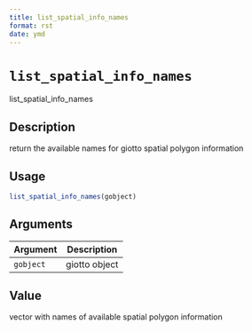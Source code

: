 ```yaml
--- 
title: list_spatial_info_names 
format: rst 
date: ymd 
--- 
```

# `list_spatial_info_names`

list_spatial_info_names


## Description

return the available names for giotto spatial polygon information


## Usage

```r
list_spatial_info_names(gobject)
```


## Arguments

Argument      |Description
------------- |----------------
`gobject`     |     giotto object


## Value

vector with names of available spatial polygon information


